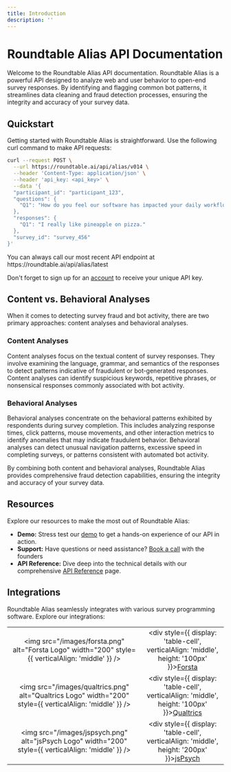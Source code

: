 ```yaml
---
title: Introduction
description: ''
---
```


# Roundtable Alias API Documentation

Welcome to the Roundtable Alias API documentation. Roundtable Alias is a powerful API designed to analyze web and user behavior to open-end survey responses. By identifying and flagging common bot patterns, it streamlines data cleaning and fraud detection processes, ensuring the integrity and accuracy of your survey data.

## Quickstart

Getting started with Roundtable Alias is straightforward. Use the following curl command to make API requests:


``` bash
curl --request POST \
  --url https://roundtable.ai/api/alias/v014 \
  --header 'Content-Type: application/json' \
  --header 'api_key: <api_key>' \
  --data '{
  "participant_id": "participant_123",
  "questions": {
    "Q1": "How do you feel our software has impacted your daily workflow?"
  },
  "responses": {
    "Q1": "I really like pineapple on pizza."
  },
  "survey_id": "survey_456"
}'
```

<Tip>
You can always call our most recent API endpoint at https://roundtable.ai/api/alias/latest
</Tip>

Don't forget to sign up for an [account](/account) to receive your unique API key.

## Content vs. Behavioral Analyses
When it comes to detecting survey fraud and bot activity, there are two primary approaches: content analyses and behavioral analyses.

### Content Analyses
Content analyses focus on the textual content of survey responses. They involve examining the language, grammar, and semantics of the responses to detect patterns indicative of fraudulent or bot-generated responses. Content analyses can identify suspicious keywords, repetitive phrases, or nonsensical responses commonly associated with bot activity.

### Behavioral Analyses
Behavioral analyses concentrate on the behavioral patterns exhibited by respondents during survey completion. This includes analyzing response times, click patterns, mouse movements, and other interaction metrics to identify anomalies that may indicate fraudulent behavior. Behavioral analyses can detect unusual navigation patterns, excessive speed in completing surveys, or patterns consistent with automated bot activity.

By combining both content and behavioral analyses, Roundtable Alias provides comprehensive fraud detection capabilities, ensuring the integrity and accuracy of your survey data.


## Resources

Explore our resources to make the most out of Roundtable Alias:

- **Demo:** Stress test our [demo](https://roundtable.ai/demo) to get a hands-on experience of our API in action.
- **Support:** Have questions or need assistance? [Book a call](https://calendly.com/mayank-roundtable/30min?back=1&month=2024-01) with the founders
- **API Reference:** Dive deep into the technical details with our comprehensive [API Reference](api-reference/v014) page.

## Integrations

Roundtable Alias seamlessly integrates with various survey programming software. Explore our integrations:

|  |  |
|:---:|:---:|
| <img src="/images/forsta.png" alt="Forsta Logo" width="200" style={{ verticalAlign: 'middle' }} /> | <div style={{ display: 'table-cell', verticalAlign: 'middle', height: '100px' }}>[Forsta](https://docs.roundtable.ai/integration#forsta)</div> |
| <img src="/images/qualtrics.png" alt="Qualtrics Logo" width="200" style={{ verticalAlign: 'middle' }} />| <div style={{ display: 'table-cell', verticalAlign: 'middle', height: '100px' }}>[Qualtrics](https://docs.roundtable.ai/integration#qualtrics)</div> |
| <img src="/images/jspsych.png" alt="jsPsych Logo" width="200" style={{ verticalAlign: 'middle' }} /> | <div style={{ display: 'table-cell', verticalAlign: 'middle', height: '200px' }}>[jsPsych](https://docs.roundtable.ai/integration#jspsych)</div> |

